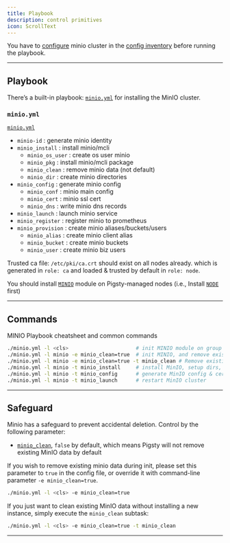 ```yaml
---
title: Playbook
description: control primitives
icon: ScrollText
---
```


You have to [configure](/minio/config/) minio cluster in the [config inventory](/config/inventory) before running the playbook.

------

## Playbook

There’s a built-in playbook: [`minio.yml`](/minio/playbook/#minioyml) for installing the MinIO cluster.

### `minio.yml`

[`minio.yml`](https://github.com/pgsty/pigsty/blob/main/minio.yml)

- `minio-id` : generate minio identity
- `minio_install` : install minio/mcli
    - `minio_os_user` : create os user minio
    - `minio_pkg` : install minio/mcli package
    - `minio_clean` : remove minio data (not default)
    - `minio_dir` : create minio directories
- `minio_config` : generate minio config
    - `minio_conf` : minio main config
    - `minio_cert` : minio ssl cert
    - `minio_dns` : write minio dns records
- `minio_launch` : launch minio service
- `minio_register` : register minio to prometheus
- `minio_provision` : create minio aliases/buckets/users
    - `minio_alias` : create minio client alias
    - `minio_bucket` : create minio buckets
    - `minio_user` : create minio biz users



Trusted ca file: `/etc/pki/ca.crt` should exist on all nodes already. which is generated in `role: ca` and loaded & trusted by default in `role: node`.

You should install [`MINIO`](/minio/) module on Pigsty-managed nodes (i.e., Install [`NODE`](/node/) first)


------

## Commands

MINIO Playbook cheatsheet and common commands

```bash
./minio.yml -l <cls>                      # init MINIO module on group <cls>
./minio.yml -l minio -e minio_clean=true  # init MINIO, and remove existing MinIO & Data (DANGEROUS!)
./minio.yml -l minio -e minio_clean=true -t minio_clean # Remove existing MinIO & Data (DANGEROUS!)
./minio.yml -l minio -t minio_install     # install MinIO, setup dirs, without configure & launch
./minio.yml -l minio -t minio_config      # generate MinIO config & certs
./minio.yml -l minio -t minio_launch      # restart MinIO cluster
```

------

## Safeguard

Minio has a safeguard to prevent accidental deletion. Control by the following parameter:

- [`minio_clean`](/minio/param#minio_clean), `false` by default, which means Pigsty will not remove existing MinIO data by default

If you wish to remove existing minio data during init, please set this parameter to `true` in the config file, or override it with command-line parameter `-e minio_clean=true`.

```bash
./minio.yml -l <cls> -e minio_clean=true
```

If you just want to clean existing MinIO data without installing a new instance, simply execute the `minio_clean` subtask:

```bash
./minio.yml -l <cls> -e minio_clean=true -t minio_clean
```

------